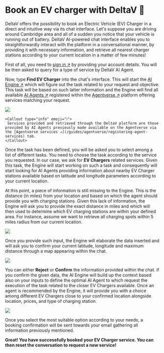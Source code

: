 
# Book an EV charger with DeltaV 🔌

DeltaV offers the possibility to book an Electric Vehicle (EV) Charger in a direct and intuitive way via its chat interface. Let's suppose you are driving around Cambridge area and all of a sudden you notice that your vehicle is running out of battery. DeltaV AI-powered chat interface enables you to straightforwardly interact with the platform in a conversational manner, by providing it with necessary information, and retrieve all nearest charger stations according to your current location in a matter of few minutes!

First of all, you need to [sign in ↗️](/guides/deltav/deltav-chat-interface) by providing your account details. You will be then asked to query for a type of service by DeltaV AI Agent.

Now, type **Find EV Charger** into the chat's interface. This will start the [AI Engine ↗️](/concepts/ai-engine/ai-engine-intro) which will figure out the task related to your request and objective. This task will be based on such latter information and the Engine will find all available [AI Agents ↗️](/concepts/agents/agents) registered within the [Agentverse ↗️](/concepts/agent-services/agentverse-intro) platform offering services matching your request.

![](../../../src/images/deltav/ev-charger/ev-charger_1.png)

    <Callout type="info" emoji="ℹ️">
     Services provided and retrieved through the DeltaV platform are those provided by AI Agents previously made available on the Agentverse via the [Agentverse services ↗️](/guides/agentverse/registering-agent-services) tab.
    </Callout>

Once the task has been defined, you will be asked you to select among a list of different tasks. You need to choose the task according to the service you requested. In our case, we ask for **EV Chargers** related services. Given this task, the Engine will start working on such a task and consequently will start looking for AI Agents providing information about nearby EV Charger stations available based on latitude and longitude parameters according to your current location.

At this point, a piece of information is still missing to the Engine. This is the distance (in miles) from your location and based on which the agent should provide you with charging stations. Given this lack of information, the Engine will ask you to provide the exact distance in miles and which will then used to determine which EV charging stations are within your defined area. For instance, assume we want to retrieve all charging spots within 5 miles radius from our current location.

![](../../../src/images/deltav/ev-charger/ev-charger_2.png)

Once you provide such input, the Engine will elaborate the data inserted and will ask you to confirm your current latitude, longitude and maximum distance through a map appearing within the chat.

![](../../../src/images/deltav/ev-charger/ev-charger_3.png)

You can either **Reject** or **Confirm** the information provided within the chat. if you confirm the given data, the AI Engine will build up the context based also on your inputs to define the optimal AI Agent to which request the execution of the task related to the closer EV Chargers available. Once an agent is recommended by the Engine, it will provide you with a choice among different EV Chargers close to your confirmed location alongside location, prices, and type of charging station.

![](../../../src/images/deltav/ev-charger/ev-charger_4.png)

Once you select the most suitable option according to your needs, a booking confirmation will be sent towards your email gathering all information previously mentioned.

**Great! You have successfully booked your EV Charger service. You can then reset the conversation to request a new service!**
